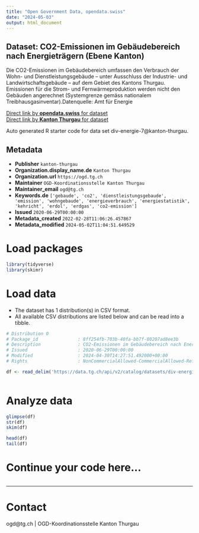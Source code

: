 ```yaml
---
title: "Open Government Data, opendata.swiss"
date: "2024-05-03"
output: html_document
---
```


## Dataset: CO2-Emissionen im Gebäudebereich nach Energieträgern (Ebene Kanton)

Die CO2-Emissionen im Gebäudebereich umfassen den Verbrauch der Wohn- und Dienstleistungsgebäude – unter Ausschluss der Industrie- und Landwirtschaftsgebäude – auf dem Gebiet des Kantons Thurgau. Emissionen für die Strom- und Fernwärmeproduktion werden nicht den Gebäuden angerechnet (Systemgrenze gemäss nationalem Treibhausgasinventar).Datenquelle: Amt für Energie

[Direct link by **opendata.swiss** for dataset](https://opendata.swiss/de/dataset/co2-emissionen-im-gebaudebereich-nach-energietragern-ebene-kanton)<br>
[Direct link by **Kanton Thurgau** for dataset](https://data.tg.ch/explore/dataset/div-energie-7/)

Auto generated R starter code for data set div-energie-7@kanton-thurgau.

## Metadata

- **Publisher** `kanton-thurgau`
- **Organization.display_name.de** `Kanton Thurgau`
- **Organization.url** `https://ogd.tg.ch`
- **Maintainer** `OGD-Koordinationsstelle Kanton Thurgau`
- **Maintainer_email** `ogd@tg.ch`
- **Keywords.de** `['gebaude', 'co2', 'dienstleistungsgebaude', 'emission', 'wohngebaude', 'energieverbrauch', 'energiestatistik', 'kehricht', 'erdol', 'erdgas', 'co2-emission']`
- **Issued** `2020-06-29T00:00:00`
- **Metadata_created** `2022-02-28T11:06:26.457867`
- **Metadata_modified** `2024-05-02T11:04:51.649529`


# Load packages

```r

library(tidyverse)
library(skimr)

```

# Load data

-   The dataset has 1 distribution(s) in CSV format.
-   All available CSV distributions are listed below and can be read into a tibble.

```r

# Distribution 0
# Package_id               : 8ff254fb-703b-40fa-bb7f-80207ad8ee3b
# Description              : CO2-Emissionen im Gebäudebereich nach Energieträgern (Ebene Kanton) (csv)
# Issued                   : 2020-06-29T00:00:00
# Modified                 : 2024-04-30T14:27:51.492000+00:00
# Rights                   : NonCommercialAllowed-CommercialAllowed-ReferenceRequired

df <- read_delim('https://data.tg.ch/api/v2/catalog/datasets/div-energie-7/exports/csv')



```

# Analyze data

```r

glimpse(df)
str(df)
skim(df)

head(df)
tail(df)

```

# Continue your code here...

```r

```

------------------------------------------------------------------------

# Contact

ogd@tg.ch | OGD-Koordinationsstelle Kanton Thurgau
